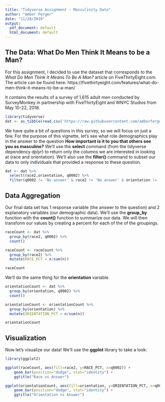 ```yaml
---
title: "Tidyverse Assignment - Masculinity Data"
author: "Amber Ferger"
date: "11/28/2019"
output:
  pdf_document: default
  html_document: default
---
```


## The Data: What Do Men Think It Means to be a Man?
For this assignment, I decided to use the dataset that corresponds to the *What Do Men Think It Means To Be A Man?* article on FiveThirtyEight.com. The article can be found here: https://fivethirtyeight.com/features/what-do-men-think-it-means-to-be-a-man/

It contains the results of a survey of 1,615 adult men conducted by SurveyMonkey in partnership with FiveThirtyEight and WNYC Studios from May 10-22, 2018. 

``` r

library(tidyverse)
dat <- as_tibble(read.csv('https://raw.githubusercontent.com/amberferger/DATA607_Masculinity/master/raw-responses.csv'))

```


We have quite a bit of questions in this survey, so we will focus on just a few. For the purpose of this vignette, let's see what role demographics play in the answer to the question **How important is it to you that others see you as masculine?** We'll use the **select** command (from the tidyverse dependency *dplyr*) to return only the columns we are interested in looking at (race and orientation). We'll also use the **filter()** command to subset our data to only individuals that provided a response to these question. 


``` r

dat <- dat %>% 
  select(race2,orientation, q0002) %>%
  filter(q0002 != 'No answer' & race2 != 'No answer' & orientation != 'No answer')

```


## Data Aggregation

Our final data set has 1 response variable (the answer to the question) and 2 explanatory variables (our demographic data). We'll use the **group_by** function with the **count()** function to summarize our data. We will then transform our values by creating a percent for each of the of the groupings.
``` r

raceCount <- dat %>% 
  group_by(race2, q0002) %>%
  count()

raceCount <- raceCount %>% 
  group_by(race2) %>%
  mutate(RACE_PCT = n/sum(n))

raceCount

```

We'll do the same thing for the **orientation** variable. 

``` r

orientationCount <- dat %>% 
  group_by(orientation, q0002) %>%
  count()

orientationCount <- orientationCount %>% 
  group_by(orientation) %>%
  mutate(ORIENTATION_PCT = n/sum(n))

orientationCount

```


## Visualization 

Now let's visualize our data! We'll use the **ggplot** library to take a look: 

``` r
library(ggplot2)

ggplot(raceCount, aes(fill=race2, y=RACE_PCT, x=q0002)) + 
    geom_bar(position="dodge", stat="identity") +
    ggtitle("Race vs Answer")

```


``` r

ggplot(orientationCount, aes(fill=orientation, y=ORIENTATION_PCT, x=q0002)) + 
    geom_bar(position="dodge", stat="identity") +
    ggtitle("Orientation vs Answer")

```
